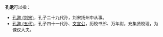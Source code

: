 '''孔邈'''可以指：
* [[孔邈_(刘宋)|孔邈 (刘宋)]]，孔子二十九代孙，刘宋扬州中从事。
* [[孔邈_(五代)|孔邈 (五代)]]，孔子四十一代孙、[[文宣公|文宣公]]，历校书郎、万年尉，充集贤校理，为谏议大夫。

{{消歧义|Cat=二字孔姓人名消歧義}}